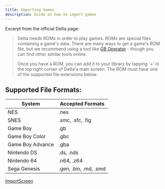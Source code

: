 ```yaml
---
title: Importing Games
description: Guide on how to import games
---
```



Excerpt from the official Delta page:

> Delta needs ROMs in order to play games. ROMs are special files containing a game's data. There are many ways to get a game's ROM file, but we recommend using a tool like [GB Operator](https://www.epilogue.co/product/gb-operator) - though you can find other similar tools online.
>
> Once you have a ROM, you can add it to your library by tapping '+' in the top right corner of Delta's main screen. The ROM must have one of the supported file extensions below.

## Supported File Formats:

| System                                                                                    | Accepted Formats      |
| ----------------------------------------------------------------------------------------- | --------------------- |
| NES <Icon name="arcticons:snes9x" size="1.2em" class="inline-table" />                    | .nes                  |
| SNES <Icon name="arcticons:snes9x" size="1.2em" class="inline-table" />                   | .smc, .sfc, .fig      |
| Game Boy <Icon name="streamline:gameboy" size="1.2em" class="inline-table" />             | .gb                   |
| Game Boy Color <Icon name="teenyicons:gbc-outline" size="1.2em" class="inline-table" />   | .gbc                  |
| Game Boy Advance <Icon name="teenyicons:gba-outline" size="1.2em" class="inline-table" /> | .gba                  |
| Nintendo DS <Icon name="simple-icons:nintendo3ds" size="1.2em" class="inline-table" />    | .ds, .nds             |
| Nintendo 64 <Icon name="file-icons:nintendo64" size="1.2em" class="inline-table" />       | .n64, .z64            |
| Sega Genesis <Icon name="simple-icons:sega" size="1.2em" class="inline-table" />          | .gen, .bin, .md, .smd |

[ImportScreen](../../../assets/importscreen.avif)
